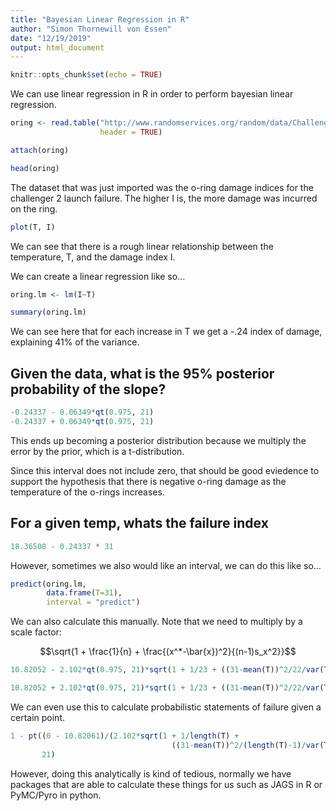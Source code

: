 ```yaml
---
title: "Bayesian Linear Regression in R"
author: "Simon Thornewill von Essen"
date: "12/19/2019"
output: html_document
---
```


```r
knitr::opts_chunk$set(echo = TRUE)
```

We can use linear regression in R in order to perform bayesian linear regression.

```r
oring <- read.table("http://www.randomservices.org/random/data/Challenger2.txt",
                    header = TRUE)

attach(oring)

head(oring)
```

The dataset that was just imported was the o-ring damage indices for the 
challenger 2 launch failure. The higher I is, the more damage was incurred on 
the ring.

```r
plot(T, I)
```

We can see that there is a rough linear relationship between the temperature, T,
and the damage index I. 

We can create a linear regression like so...

```r
oring.lm <- lm(I~T)

summary(oring.lm)
```

We can see here that for each increase in T we get a -.24 index of damage,
explaining 41% of the variance. 

## Given the data, what is the 95% posterior probability of the slope?

```r
-0.24337 - 0.06349*qt(0.975, 21)
-0.24337 + 0.06349*qt(0.975, 21)
```

This ends up becoming a posterior distribution because we multiply the error by
the prior, which is a t-distribution. 

Since this interval does not include zero, that should be good eviedence to
support the hypothesis that there is negative o-ring damage as the temperature
of the o-rings increases.

## For a given temp, whats the failure index

```r
18.36508 - 0.24337 * 31
```

However, sometimes we also would like an interval, we can do this like so...

```r
predict(oring.lm,
        data.frame(T=31),
        interval = "predict")
```

We can also calculate this manually. Note that we need to multiply by a scale
factor: 

$$\sqrt{1 + \frac{1}{n} + \frac{(x^*-\bar{x})^2}{(n-1)s_x^2}}$$

```r
10.82052 - 2.102*qt(0.975, 21)*sqrt(1 + 1/23 + ((31-mean(T))^2/22/var(T)))

10.82052 + 2.102*qt(0.975, 21)*sqrt(1 + 1/23 + ((31-mean(T))^2/22/var(T)))
```

We can even use this to calculate probabilistic statements of failure given a
certain point.

```r
1 - pt((0 - 10.82061)/(2.102*sqrt(1 + 1/length(T) +
                                    ((31-mean(T))^2/(length(T)-1)/var(T)))),
       21)
```

However, doing this analytically is kind of tedious, normally we have packages
that are able to calculate these things for us such as JAGS in R or PyMC/Pyro in
python.
